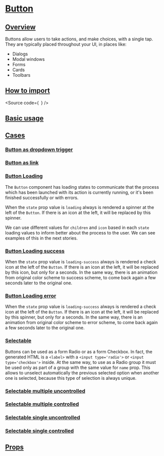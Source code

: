 

<Meta of={Stories} />

# [Button](#button)

## [Overview](#overview)

Buttons allow users to take actions, and make choices, with a single tap.
They are typically placed throughout your UI, in places like:

- Dialogs
- Modal windows
- Forms
- Cards
- Toolbars

## [How to import](#how-to-import)

<Source
  code={`
`}
/>

## [Basic usage](#basic-usage)

<Canvas of={Stories.Base} />

## [Cases](#cases)

### [Button as dropdown trigger](#button-as-dropdown-trigger)

<Canvas of={CaseStories.AsDropdown} />

### [Button as link](#button-as-link)

<Canvas of={CaseStories.AsLink} />

### [Button Loading](#button-loading)

The `Button` component has loading states to communicate that the process which
has been launched with its action is currently running, or it's been finished
successfully or with errors.

When the `state` prop value is `loading` always is rendered a spinner at the
left of the `Button`. If there is an icon at the left, it will be replaced by
this spinner.

We can use different values for `children` and `icon` based in each `state` loading
values to inform better about the process to the user. We can see examples of
this in the next stories.

<Canvas of={LoadingStories.Loading} />

### [Button Loading success](#button-loading-success)

When the `state` prop value is `loading-success` always is rendered a check icon
at the left of the `Button`. If there is an icon at the left, it will be
replaced by this icon, but only for a seconds. In the same way, there is an
animation from original color scheme to success scheme, to come back again a few
seconds later to the original one.

<Canvas of={LoadingStories.Success} />

### [Button Loading error](#button-loading-error)

When the `state` prop value is `loading-success` always is rendered a check icon
at the left of the `Button`. If there is an icon at the left, it will be
replaced by this spinner, but only for a seconds. In the same way, there is an
animation from original color scheme to error scheme, to come back again a few
seconds later to the original one.

<Canvas of={LoadingStories.Error} />

### [Selectable](#selectable)

Buttons can be used as a form Radio or as a form Checkbox.
In fact, the generated HTML is a `<label>` with a `<input type='radio'>` or
`<input type='checkbox'>` inside. At the same way, to use as a Radio group it
must be used only as part of a group with the same value for `name` prop.
This allows to unselect automatically the previous selected option when another
one is selected, because this type of selection is always unique.

### [Selectable multiple uncontrolled](#selectable-multiple-uncontrolled)

<Canvas of={SelectionStories.MultipleUncontrolled} />

### [Selectable multiple controlled](#selectable-multiple-controlled)

<Canvas of={SelectionStories.MultipleControlled} />

### [Selectable single uncontrolled](#selectable-single-uncontrolled)

<Canvas of={SelectionStories.SingleUncontrolled} />

### [Selectable single controlled](#selectable-single-controlled)

<Canvas of={SelectionStories.SingleControlled} />

## [Props](#props)

<ArgTypes of={Stories} />
